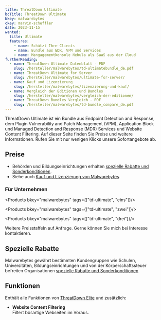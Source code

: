 ```yaml
---
title: ThreatDown Ultimate
bcTitle: ThreatDown Ultimate
bkey: malwarebytes
ckey: marvin-scheffler
date: 2023-11-15
wanted:
  title: Ultimate
  features:
    - name: Schützt Ihre Clients
    - name: Bundle aus EDR, VPM und Services
    - name: Mangagementkonsole Nebula als SaaS aus der Cloud
furtherReading:
  - name: ThreatDown Ultimate Datenblatt - PDF
    slug: /hersteller/malwarebytes/td-ultimatebundle_de.pdf
  - name: ThreatDown Ultimate for Server
    slug: /hersteller/malwarebytes/ultimate-for-server/
  - name: Kauf und Lizenzierung
    slug: /hersteller/malwarebytes/lizenzierung-und-kauf/
  - name: Vergleich der Editionen und Bundles
    slug: /hersteller/malwarebytes/vergleich-der-editionen/
  - name: ThreatDown Bundles Vergleich - PDF
    slug: /hersteller/malwarebytes/td-bundle_compare_de.pdf
---
```




<Intro>

ThreatDown Ultimate ist ein Bundle aus Endpoint Detection and Response, dem Plugin Vulnerability and Patch Management (VPM), Application Block und Managed Detection and Response (MDR) Services und Website Content Filtering. Auf dieser Seite finden Sie Preise und weitere Informationen. Rufen Sie mit nur wenigen Klicks unsere Sofortangebote ab.

</Intro>

<TOC />


## Preise

<ArrowList>

- Behörden und Bildungseinrichtungen erhalten [spezielle Rabatte und Sonderkonditionen](/hersteller/malwarebytes/lizenzierung-und-kauf/#sonderkonditionen).
- Siehe auch [Kauf und Lizenzierung von Malwarebytes](/hersteller/malwarebytes/lizenzierung-und-kauf/).

</ArrowList>



### Für Unternehmen

<Products bkey="malwarebytes" tags={["td-ultimate", "eins"]}/>

<Products bkey="malwarebytes" tags={["td-ultimate", "zwei"]}/>

<Products bkey="malwarebytes" tags={["td-ultimate", "drei"]}/>


<GetInTouch variant="info">

Weitere Preisstaffeln auf Anfrage. Gerne können Sie mich bei Interesse kontaktieren.

</GetInTouch>


## Spezielle Rabatte

Malwarebytes gewährt bestimmten Kundengruppen wie Schulen, Universitäten, Bildungseinrichtungen und von der Körperschaftssteuer befreiten Organisationen [spezielle Rabatte und Sonderkonditionen](/hersteller/malwarebytes/lizenzierung-und-kauf/#sonderkonditionen).



## Funktionen

Enthält alle Funktionen von [ThreatDown Elite](/hersteller/malwarebytes/elite/) und zusätzlich:


- **Website Content Filtering**<br/>
Filtert bösartige Webseiten im Voraus.


<GetInTouch theme="light" />
